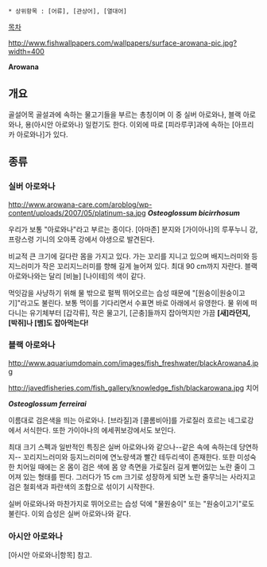  * 상위항목 : [어류], [관상어], [열대어]

[[목차]]

http://www.fishwallpapers.com/wallpapers/surface-arowana-pic.jpg?width=400 

'''Arowana'''

== 개요 ==
골설어목 골설과에 속하는 물고기들을 부르는 총칭이며 이 중 실버 아로와나, 블랙 아로와나, 용(아시안 아로와나) 일컫기도 한다. 이외에 따로 [피라루쿠]과에 속하는 [아프리카 아로와나]가 있다.

== 종류 ==
=== 실버 아로와나 ===
http://www.arowana-care.com/aroblog/wp-content/uploads/2007/05/platinum-sa.jpg '''''Osteoglossum bicirrhosum'''''

우리가 보통 "아로와나"라고 부르는 종이다. [아마존] 분지와 [가이아나]의 루푸누니 강, 프랑스령 기니의 오야폭 강에서 야생으로 발견된다. 

비교적 큰 크기에 길다란 몸을 가지고 있다. 가는 꼬리를 지니고 있으며 배지느러미와 등지느러미가 작은 꼬리지느러미를 향해  길게 늘어져 있다. 최대 90 cm까지 자란다. 블랙 아로와나와는 달리 [비늘] [나이테]의 색이 같다. 

먹잇감을 사냥하기 위해 물 밖으로 펄쩍 뛰어오르는 습성 때문에 "[원숭이|원숭이고기]"라고도 불린다. 보통 먹이를 기다리면서 수표면 바로 아래에서 유영한다. 물 위에 떠다니는 유기체부터 [갑각류], 작은 물고기, [곤충]들까지 잡아먹지만 가끔 '''[새]라던지, [박쥐]나 [뱀]도 잡아먹는다!'''

=== 블랙 아로와나 ===
http://www.aquariumdomain.com/images/fish_freshwater/blackArowana4.jpg 

http://javedfisheries.com/fish_gallery/knowledge_fish/blackarowana.jpg 치어

'''''Osteoglossum ferreirai'''''
 
이름대로 검은색을 띄는 아로와나. [브라질]과 [콜롬비아]를 가로질러 흐르는 네그로강에서 서식한다. 또한 가이아나의 에세퀴보강에서도 보인다. 

최대 크기 스펙과 일반적인 특징은 실버 아로와나와 같으나--같은 속에 속하는데 당연하지-- 꼬리지느러미와 등지느러미에 연노랑색과 빨간 테두리색이 존재한다. 또한 미성숙한 치어일 때에는 온 몸이 검은 색에 몸 양 측면을 가로질러 길게 뻗어있는 노란 줄이 그어져 있는 형태를 띈다. 그러다가 15 cm 크기로 성장하게 되면 노란 줄무늬는 사라지고 검은 철회색과 파란색의 조합으로 섞이기 시작한다.  

실버 아로와나와 마찬가지로 뛰어오르는 습성 덕에 "물원숭이" 또는 "원숭이고기"로도 불린다. 이외 습성은 실버 아로와나와 같다.

=== 아시안 아로와나 ===
[아시안 아로와나|항목] 참고.
